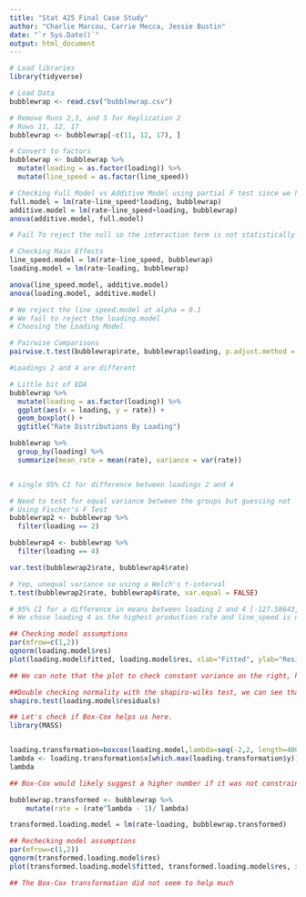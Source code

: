 ```yaml
---
title: "Stat 425 Final Case Study"
author: "Charlie Marcou, Carrie Mecca, Jessie Bustin"
date: "`r Sys.Date()`"
output: html_document
---
```


```r
# Load libraries
library(tidyverse)

# Load Data
bubblewrap <- read.csv("bubblewrap.csv")

# Remove Runs 2,3, and 5 for Replication 2
# Rows 11, 12, 17 
bubblewrap <- bubblewrap[-c(11, 12, 17), ]

# Convert to factors
bubblewrap <- bubblewrap %>%
  mutate(loading = as.factor(loading)) %>%
  mutate(line_speed = as.factor(line_speed))
```

```r
# Checking Full Model vs Additive Model using partial F test since we have an unbalanced ANOVA
full.model = lm(rate~line_speed*loading, bubblewrap)
additive.model = lm(rate~line_speed+loading, bubblewrap)
anova(additive.model, full.model)

# Fail To reject the null so the interaction term is not statistically significant and we select the additive model
```
```r
# Checking Main Effects
line_speed.model = lm(rate~line_speed, bubblewrap)
loading.model = lm(rate~loading, bubblewrap)

anova(line_speed.model, additive.model)
anova(loading.model, additive.model)

# We reject the line_speed.model at alpha = 0.1
# We fail to reject the loading.model
# Choosing the Loading Model
```

```r
# Pairwise Comparisons
pairwise.t.test(bubblewrap$rate, bubblewrap$loading, p.adjust.method = "bonferroni")

#Loadings 2 and 4 are different
```
```r
# Little bit of EDA
bubblewrap %>% 
  mutate(loading = as.factor(loading)) %>%
  ggplot(aes(x = loading, y = rate)) +
  geom_boxplot() +
  ggtitle("Rate Distributions By Loading")

bubblewrap %>%
  group_by(loading) %>%
  summarize(mean_rate = mean(rate), variance = var(rate))


# single 95% CI for difference between loadings 2 and 4

# Need to test for equal variance between the groups but guessing not
# Using Fischer's F Test
bubblewrap2 <- bubblewrap %>%
  filter(loading == 2)

bubblewrap4 <- bubblewrap %>%
  filter(loading == 4)

var.test(bubblewrap2$rate, bubblewrap4$rate)

# Yep, unequal variance so using a Welch's t-interval
t.test(bubblewrap2$rate, bubblewrap4$rate, var.equal = FALSE)

# 95% CI for a difference in means between loading 2 and 4 [-127.58643, -23.80246]
# We chose loading 4 as the highest production rate and line_speed is not significant
```

```r

## Checking model assumptions
par(mfrow=c(1,2))
qqnorm(loading.model$res)
plot(loading.model$fitted, loading.model$res, xlab="Fitted", ylab="Residuals")

## We can note that the plot to check constant variance on the right, has a funneling inwards as we progress along the x axis. Additionally, based on the Q-Q plot normality seems light it might be questionable.

##Double checking normality with the shapiro-wilks test, we can see that using an alpha of .05, we fail to reject the null that the normality assumption is satistfied.
shapiro.test(loading.model$residuals)


```
```r
## Let's check if Box-Cox helps us here.
library(MASS)


loading.transformation=boxcox(loading.model,lambda=seq(-2,2, length=400))
lambda <- loading.transformation$x[which.max(loading.transformation$y)]
lambda

## Box-Cox would likely suggest a higher number if it was not constrained between -2 and 2, but because in practice it is only reccomended to use the technique within this range, we will stick with a lambda of 2

bubblewrap.transformed <- bubblewrap %>% 
    mutate(rate = (rate^lambda - 1)/ lambda)

transformed.loading.model = lm(rate~loading, bubblewrap.transformed)

## Rechecking model assumptions
par(mfrow=c(1,2))
qqnorm(transformed.loading.model$res)
plot(transformed.loading.model$fitted, transformed.loading.model$res, xlab="Fitted", ylab="Residuals")

## The Box-Cox transformation did not seem to help much
```

